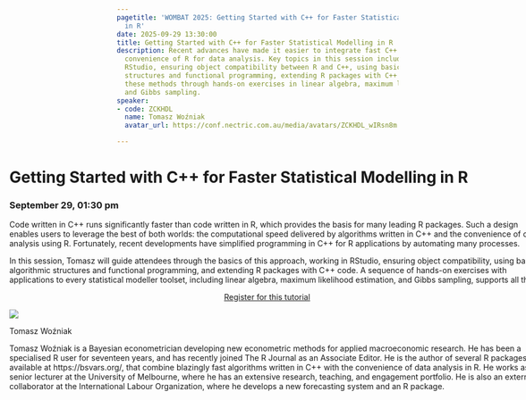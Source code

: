 ```yaml
---
pagetitle: 'WOMBAT 2025: Getting Started with C++ for Faster Statistical Modelling
  in R'
date: 2025-09-29 13:30:00
title: Getting Started with C++ for Faster Statistical Modelling in R
description: Recent advances have made it easier to integrate fast C++ code with the
  convenience of R for data analysis. Key topics in this session include working in
  RStudio, ensuring object compatibility between R and C++, using basic algorithmic
  structures and functional programming, extending R packages with C++ code, and applying
  these methods through hands-on exercises in linear algebra, maximum likelihood estimation,
  and Gibbs sampling.
speaker:
- code: ZCKHDL
  name: Tomasz Woźniak
  avatar_url: https://conf.nectric.com.au/media/avatars/ZCKHDL_wIRsn8m.jpeg

---
```


:::::: {.grid style="width: 100vw;  transform: translateX(-20%);"}
::: {#sponsors_banner .g-col-12 .title}
# Getting Started with C++ for Faster Statistical Modelling in R

### September 29, 01:30 pm
:::

::: {.g-col-12 .full_text_block style="min-width: 640px; max-width:1080px; margin: 0 auto"}

Code written in C++ runs significantly faster than code written in R, which provides the basis for many leading R packages. Such a design enables users to leverage the best of both worlds: the computational speed delivered by algorithms written in C++ and the convenience of data analysis using R. Fortunately, recent developments have simplified programming in C++ for R applications by automating many processes. 

In this session, Tomasz will guide attendees through the basics of this approach, working in RStudio, ensuring object compatibility, using basic algorithmic structures and functional programming, and extending R packages with C++ code. A sequence of hands-on exercises with applications to every statistical modeller toolset, including linear algebra, maximum likelihood estimation, and Gibbs sampling, supports all this.


:::{.register-btn style="width: 20%; margin: 0 auto; display: block"}
[Register for this tutorial](https://events.humanitix.com/wombat-2025-day-1-tutorials)
:::




::: speaker

:::{.speaker-header}
![](https://conf.nectric.com.au/media/avatars/ZCKHDL_wIRsn8m.jpeg) 
:::

:::{.speaker-name}
Tomasz Woźniak
:::

:::{.speaker-bio}
Tomasz Woźniak is a Bayesian econometrician developing new econometric methods for applied macroeconomic research. He has been a specialised R user for seventeen years, and has recently joined The R Journal as an Associate Editor. He is the author of several R packages, available at https://bsvars.org/, that combine blazingly fast algorithms written in C++ with the convenience of data analysis in R. He works as a senior lecturer at the University of Melbourne, where he has an extensive research, teaching, and engagement portfolio. He is also an external collaborator at the International Labour Organization, where he develops a new forecasting system and an R package.
:::

:::



:::

<div>

</div>
::::::

```{=html}
<style>
#title-block-header {
display: none !important;
}
</style>
```
